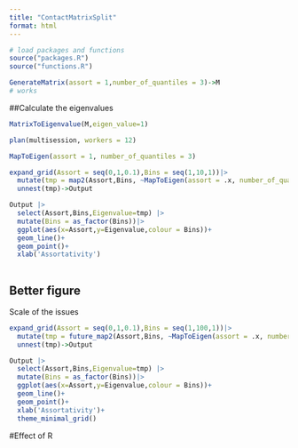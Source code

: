 ```yaml
---
title: "ContactMatrixSplit"
format: html
---
```


```r
# load packages and functions
source("packages.R")
source("functions.R")
```

```r

GenerateMatrix(assort = 1,number_of_quantiles = 3)->M
# works
```

##Calculate the eigenvalues

```r
MatrixToEigenvalue(M,eigen_value=1)
```


```r
plan(multisession, workers = 12)

MapToEigen(assort = 1, number_of_quantiles = 3)

expand_grid(Assort = seq(0,1,0.1),Bins = seq(1,10,1))|> 
  mutate(tmp = map2(Assort,Bins, ~MapToEigen(assort = .x, number_of_quantiles = .y))) |> 
  unnest(tmp)->Output

Output |> 
  select(Assort,Bins,Eigenvalue=tmp) |> 
  mutate(Bins = as_factor(Bins))|> 
  ggplot(aes(x=Assort,y=Eigenvalue,colour = Bins))+
  geom_line()+
  geom_point()+
  xlab('Assortativity')
  
```
## Better figure



Scale of the issues
```r
expand_grid(Assort = seq(0,1,0.1),Bins = seq(1,100,1))|> 
  mutate(tmp = future_map2(Assort,Bins, ~MapToEigen(assort = .x, number_of_quantiles = .y))) |> 
  unnest(tmp)->Output

Output |> 
  select(Assort,Bins,Eigenvalue=tmp) |> 
  mutate(Bins = as_factor(Bins))|> 
  ggplot(aes(x=Assort,y=Eigenvalue,colour = Bins))+
  geom_line()+
  geom_point()+
  xlab('Assortativity')+
  theme_minimal_grid()

```

#Effect of R

```r

```

